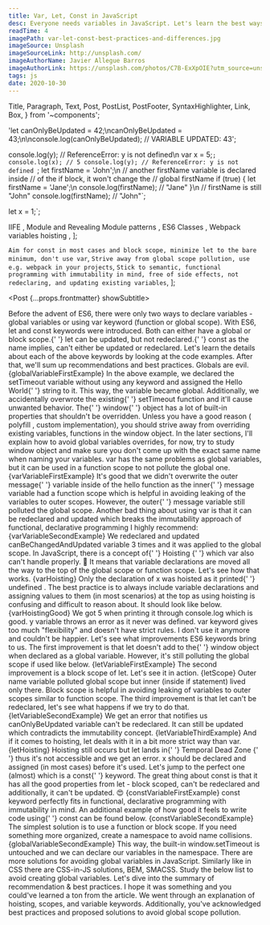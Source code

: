 ```yaml
---
title: Var, Let, Const in JavaScript
desc: Everyone needs variables in JavaScript. Let's learn the best ways to use them and how to avoid pitfalls that might cause unwanted side effects or introduce bugs in the code.
readTime: 4
imagePath: var-let-const-best-practices-and-differences.jpg
imageSource: Unsplash
imageSourceLink: http://unsplash.com/
imageAuthorName: Javier Allegue Barros
imageAuthorLink: https://unsplash.com/photos/C7B-ExXpOIE?utm_source=unsplash&utm_medium=referral&utm_content=creditShareLink
tags: js
date: 2020-10-30
---
```


  Title,
  Paragraph,
  Text,
  Post,
  PostList,
  PostFooter,
  SyntaxHighlighter,
  Link,
  Box,
} from '~components';

  'let canOnlyBeUpdated = 42;\ncanOnlyBeUpdated = 43;\n\nconsole.log(canOnlyBeUpdated); // VARIABLE UPDATED: 43';

console.log(y); // ReferenceError: y is not defined\n
var x = 5;`;
console.log(x); // 5
console.log(y); // ReferenceError: y is not defined
`;
let firstName = 'John';\n
// another firstName variable is declared inside
// of the if block, it won't change the 
// global firstName
if (true) {
  let firstName = 'Jane';\n
  console.log(firstName); // "Jane"
}\n
// firstName is still "John"
console.log(firstName); // "John"`;

let x = 1;`;

  <Link href="https://developer.mozilla.org/en-US/docs/Glossary/IIFE">
    IIFE
  </Link>,
  <Link href="https://css-tricks.com/implementing-private-variables-in-javascript/#the-module-design-pattern">
    Module and Revealing Module patterns
  </Link>,
  <Link href="https://css-tricks.com/implementing-private-variables-in-javascript/#enter-es6-classes">
    ES6 Classes
  </Link>,
  <Link href="https://medium.com/webpack/brief-introduction-to-scope-hoisting-in-webpack-8435084c171f">
    Webpack variables hoisting
  </Link>,
];

  `Aim for const in most cases and block scope, minimize let to the bare minimum, don't use var`,
  `Strive away from global scope pollution, use e.g. webpack in your projects`,
  `Stick to semantic, functional programming with immutability in mind, free of side effects, not redeclaring, and updating existing variables`,
];

<Post {...props.frontmatter} showSubtitle>
  <Title level={3}>Introduction</Title>
  <Paragraph>
    Before the advent of ES6, there were only two ways to declare variables -
    global variables or using <Text code>var</Text> keyword (function or global
    scope).
  </Paragraph>
  <Paragraph lastParagraph>
    With ES6, <Text code>let</Text> and <Text code>const</Text> keywords were
    introduced. Both can either have a global or block scope.{' '}
    <Text code>let</Text> can be updated, but not redeclared.{' '}
    <Text code>const</Text> as the name implies, can't either be updated or
    redeclared.
  </Paragraph>
  <Title level={3}>Variables</Title>
  <Paragraph breakParagraph>
    Let's learn the details about each of the above keywords by looking at the
    code examples. After that, we'll sum up recommendations and best practices.
  </Paragraph>
  <Title level={4} transform="none">
    👿 Global
  </Title>
  <Paragraph>Globals are evil.</Paragraph>
  <SyntaxHighlighter>{globalVariableFirstExample}</SyntaxHighlighter>
  <Paragraph>
    In the above example, we declared the <Text code>setTimeout</Text> variable
    without using any keyword and assigned the <Text code>Hello World</Text>{' '}
    string to it. This way, the variable became <Text strong>global</Text>.
    Additionally, we accidentally overwrote the existing{' '}
    <Text code>setTimeout</Text> function and it'll cause unwanted behavior.
  </Paragraph>
  <Paragraph>
    The{' '}
    <Link href="https://www.w3schools.com/jsref/obj_window.asp">window</Link>{' '}
    object has a lot of built-in properties that shouldn't be overridden. Unless
    you have a good reason (
    <Link href="https://developer.mozilla.org/en-US/docs/Glossary/Polyfill">
      polyfill
    </Link>
    , custom implementation), you should strive away from overriding existing variables,
    functions in the <Text code>window</Text> object.
  </Paragraph>
  <Paragraph breakParagraph>
    In the later sections, I'll explain how to avoid global variables overrides,
    for now, try to study <Text code>window</Text> object and make sure you
    don't come up with the exact same name when naming your variables.
  </Paragraph>
  <Title level={4} transform="none">
    ❌ Var
  </Title>
  <Paragraph>
    <Text code>var</Text> has the same problems as global variables, but it can
    be used in a function scope to not pollute the global one.
  </Paragraph>
  <SyntaxHighlighter>{varVariableFirstExample}</SyntaxHighlighter>
  <Paragraph>
    It's good that we didn't overwrite the outer <Text code>message</Text>{' '}
    variable inside of the <Text code>hello</Text> function as the inner{' '}
    <Text code>message</Text> variable had a function scope which is helpful in
    avoiding leaking of the variables to outer scopes. However, the outer{' '}
    <Text code>message</Text> variable still polluted the global scope.
  </Paragraph>
  <Paragraph>
    Another bad thing about using <Text code>var</Text> is that it can be
    redeclared and updated which breaks the immutability approach of functional,
    declarative programming I highly recommend:
  </Paragraph>
  <SyntaxHighlighter>{varVariableSecondExample}</SyntaxHighlighter>
  <Paragraph>
    We redeclared and updated <Text code>canBeChangedAndUpdated</Text> variable
    3 times and it was applied to the global scope.
  </Paragraph>
  <Paragraph>
    In JavaScript, there is a concept of{' '}
    <Link href="https://developer.mozilla.org/pl/docs/Glossary/Hoisting">
      Hoisting
    </Link>{' '}
    which <Text code>var</Text> also can't handle properly. 🙈 It means that
    variable declarations are moved all the way to the top of the global scope
    or function scope. Let's see how that works.
  </Paragraph>
  <SyntaxHighlighter>{varHoisting}</SyntaxHighlighter>
  <Paragraph>
    <Text strong>
      Only the declaration of <Text code>x</Text> was hoisted as it printed{' '}
      <Text code>undefined</Text>
    </Text>
    . The best practice is to always include variable declarations and assigning
    values to them (in most scenarios) at the top as using hoisting is confusing
    and difficult to reason about. It should look like below.
  </Paragraph>
  <SyntaxHighlighter>{varHoistingGood}</SyntaxHighlighter>
  <Paragraph>
    We got 5 when printing it through <Text code>console.log</Text> which is
    good. <Text code>y</Text> variable throws an error as it never was defined.
  </Paragraph>
  <Paragraph strong>
    <Text code>var</Text> keyword gives too much "flexibility" and doesn't have
    strict rules. I don't use it anymore and couldn't be happier.
  </Paragraph>
  <Paragraph breakParagraph>
    Let's see what improvements ES6 keywords bring to us.
  </Paragraph>
  <Title level={4} transform="none">
    ⚠️ Let
  </Title>
  <Paragraph>
    The first improvement is that <Text code>let</Text> doesn't add to the{' '}
    <Text code>window</Text> object when declared as a global variable. However,
    it's still polluting the global scope if used like below.
  </Paragraph>
  <SyntaxHighlighter>{letVariableFirstExample}</SyntaxHighlighter>
  <Paragraph>
    The second improvement is a block scope of <Text code>let</Text>. Let's see
    it in action.
  </Paragraph>
  <SyntaxHighlighter>{letScope}</SyntaxHighlighter>
  <Paragraph>
    Outer <Text code>name</Text> variable polluted global scope but inner
    (inside <Text code>if</Text> statement) lived only there. Block scope is
    helpful in avoiding leaking of variables to outer scopes similar to function
    scope.
  </Paragraph>
  <Paragraph>
    The third improvement is that <Text code>let</Text> can't be redeclared,
    let's see what happens if we try to do that.
  </Paragraph>
  <SyntaxHighlighter>{letVariableSecondExample}</SyntaxHighlighter>
  <Paragraph>
    We get an error that notifies us <Text code>canOnlyBeUpdated</Text> variable
    can't be redeclared.
  </Paragraph>
  <Paragraph>
    It can still be updated which contradicts the immutability concept.
  </Paragraph>
  <SyntaxHighlighter>{letVariableThirdExample}</SyntaxHighlighter>
  <Paragraph>
    And if it comes to hoisting, <Text code>let</Text> deals with it in a bit
    more strict way than <Text code>var</Text>.
  </Paragraph>
  <SyntaxHighlighter>{letHoisting}</SyntaxHighlighter>
  <Paragraph>
    Hoisting still occurs but <Text code>let</Text> lands in{' '}
    <Link href="https://www.freecodecamp.org/news/what-is-the-temporal-dead-zone/">
      Temporal Dead Zone
    </Link>{' '}
    thus it's not accessible and we get an error. <Text code>x</Text> should be
    declared and assigned (in most cases) before it's used.
  </Paragraph>
  <Paragraph breakParagraph>
    Let's jump to the perfect one (almost) which is a <Text code>const</Text>{' '}
    keyword.
  </Paragraph>
  <Title level={4} transform="none">
    ✅ Const
  </Title>
  <Paragraph>
    The great thing about <Text code>const</Text> is that it has all the good
    properties from <Text code>let</Text> - block scoped, can't be redeclared
    and additionally, it can't be updated. 😍
  </Paragraph>
  <SyntaxHighlighter>{constVariableFirstExample}</SyntaxHighlighter>
  <Paragraph>
    <Text code>const</Text> keyword perfectly fits in functional, declarative
    programming with immutability in mind.
  </Paragraph>
  <Paragraph>
    An additional example of how good it feels to write code using{' '}
    <Text code>const</Text> can be found below.
  </Paragraph>
  <SyntaxHighlighter>{constVariableSecondExample}</SyntaxHighlighter>
  <Paragraph lastParagraph />
  <Title level={3} transform="none">
    Avoiding global scope
  </Title>
  <Paragraph>
    The simplest solution is to use a function or block scope. If you need
    something more organized, create a namespace to avoid name collisions.
  </Paragraph>
  <SyntaxHighlighter>{globalVariableSecondExample}</SyntaxHighlighter>
  <Paragraph>
    This way, the built-in <Text code>window.setTimeout</Text> is untouched and
    we can declare our variables in the namespace.
  </Paragraph>
  <Paragraph>
    There are more solutions for avoiding global variables in JavaScript.
    Similarly like in CSS there are CSS-in-JS solutions, BEM, SMACSS. Study the
    below list to avoid creating global variables.
  </Paragraph>
  <PostList data={avoidGlobalsList} />
  <Paragraph lastParagraph>
    Let's dive into the summary of recommendation & best practices.
  </Paragraph>
  <Title level={3}>Summary</Title>
  <Paragraph>
    <PostList data={summaryList} />
    <Paragraph lastParagraph />
  </Paragraph>
  <Title level={3}>Closing Notes</Title>
  <Paragraph>
    I hope it was something and you could've learned a ton from the article. We
    went through an explanation of hoisting, scopes, and variable keywords.
    Additionally, you've acknowledged best practices and proposed solutions to
    avoid global scope pollution.
  </Paragraph>
  <PostFooter />
</Post>
